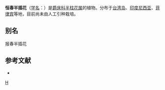 {{Speciesbox
| genus = Hemigraphis
| species = primulifolia
| authority = (Nees) F.-Vill.
}}

'''恒春半插花'''（[[学名|学名]]：{{lang|la|''Hemigraphis primulifolia''}}）是[[爵床科|爵床科]][[半柱花属|半柱花属]]的植物。分布于[[台湾岛|台湾岛]]、[[印度尼西亚|印度尼西亚]]、[[菲律宾|菲律宾]]等地，目前尚未由人工引种栽培。

== 别名 ==
报春半插花

== 参考文献 ==
<div class="references-small">
* {{cite web| url =http://www.bioinfo.cn/db05/KmzwSpecies.php?action=view&id=185| title =恒春半插花| work =《中国高等植物数据库全库》| publisher =中国科学院微生物研究所| author =昆明植物研究所| accessdate =2009-02-21| deadurl =yes| archiveurl =https://web.archive.org/web/20160305024137/http://www.bioinfo.cn/db05/KmzwSpecies.php?action=view&id=185| archivedate =2016-03-05}}
</div>

{{Taxonbar}}

[[Category:半柱花属|H]]


{{植物小作品}}